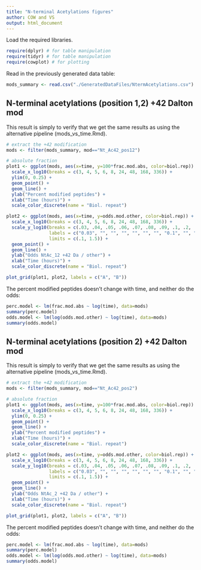 ```yaml
---
title: "N-terminal Acetylations figures"
author: COW and VS
output: html_document
---
```


Load the required libraries.
```r
require(dplyr) # for table manipulation
require(tidyr) # for table manipulation
require(cowplot) # for plotting
```

Read in the previously generated data table:
```r
mods_summary <- read.csv("./GeneratedDataFiles/NtermAcetylations.csv")
```


## N-terminal acetylations (position 1,2) +42 Dalton mod
This result is simply to verify that we get the same results as using the alternative pipeline (mods_vs_time.Rmd).
```r
# extract the +42 modification
mods <- filter(mods_summary, mod=="Nt_Ac42_pos12")

# absolute fraction
plot1 <- ggplot(mods, aes(x=time, y=100*frac.mod.abs, color=biol.rep)) +
  scale_x_log10(breaks = c(3, 4, 5, 6, 8, 24, 48, 168, 336)) +
  ylim(0, 0.25) + 
  geom_point() +
  geom_line() +
  ylab("Percent modified peptides") +
  xlab("Time (hours)") +
  scale_color_discrete(name = "Biol. repeat")

plot2 <- ggplot(mods, aes(x=time, y=odds.mod.other, color=biol.rep)) +
  scale_x_log10(breaks = c(3, 4, 5, 6, 8, 24, 48, 168, 336)) +
  scale_y_log10(breaks = c(.03, .04, .05, .06, .07, .08, .09, .1, .2, .3, .4, .5, .6, .7, .8, .9, 1, 1.5, 3, 4, 5),
                labels = c("0.03", "", "", "", "", "", "", "0.1", "", "0.3", "", "0.5", "", "", "", "", "1.0", "1.5", "", "", ""),
                limits = c(.1, 1.5)) + 
  geom_point() +
  geom_line() +
  ylab("Odds NtAc_12 +42 Da / other") +
  xlab("Time (hours)") +
  scale_color_discrete(name = "Biol. repeat")

plot_grid(plot1, plot2, labels = c("A", "B"))
```

The percent modified peptides doesn't change with time, and neither do the odds:
```r
perc.model <- lm(frac.mod.abs ~ log(time), data=mods)
summary(perc.model)
odds.model <- lm(log(odds.mod.other) ~ log(time), data=mods)
summary(odds.model)
```

## N-terminal acetylations (position 2) +42 Dalton mod
This result is simply to verify that we get the same results as using the alternative pipeline (mods_vs_time.Rmd).
```r
# extract the +42 modification
mods <- filter(mods_summary, mod=="Nt_Ac42_pos2")

# absolute fraction
plot1 <- ggplot(mods, aes(x=time, y=100*frac.mod.abs, color=biol.rep)) +
  scale_x_log10(breaks = c(3, 4, 5, 6, 8, 24, 48, 168, 336)) +
  ylim(0, 0.25) + 
  geom_point() +
  geom_line() +
  ylab("Percent modified peptides") +
  xlab("Time (hours)") +
  scale_color_discrete(name = "Biol. repeat")

plot2 <- ggplot(mods, aes(x=time, y=odds.mod.other, color=biol.rep)) +
  scale_x_log10(breaks = c(3, 4, 5, 6, 8, 24, 48, 168, 336)) +
  scale_y_log10(breaks = c(.03, .04, .05, .06, .07, .08, .09, .1, .2, .3, .4, .5, .6, .7, .8, .9, 1, 1.5, 3, 4, 5),
                labels = c("0.03", "", "", "", "", "", "", "0.1", "", "0.3", "", "0.5", "", "", "", "", "1.0", "1.5", "", "", ""),
                limits = c(.1, 1.5)) + 
  geom_point() +
  geom_line() +
  ylab("Odds NtAc_2 +42 Da / other") +
  xlab("Time (hours)") +
  scale_color_discrete(name = "Biol. repeat")

plot_grid(plot1, plot2, labels = c("A", "B"))
```

The percent modified peptides doesn't change with time, and neither do the odds:
```r
perc.model <- lm(frac.mod.abs ~ log(time), data=mods)
summary(perc.model)
odds.model <- lm(log(odds.mod.other) ~ log(time), data=mods)
summary(odds.model)
```